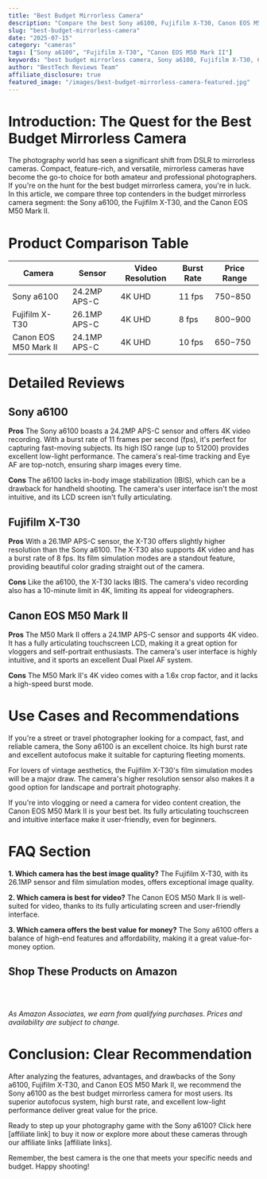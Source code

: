 ```yaml
---
title: "Best Budget Mirrorless Camera"
description: "Compare the best Sony a6100, Fujifilm X-T30, Canon EOS M50 Mark II and more. Find the perfect cameras with our detailed reviews and recommendations."
slug: "best-budget-mirrorless-camera"
date: "2025-07-15"
category: "cameras"
tags: ["Sony a6100", "Fujifilm X-T30", "Canon EOS M50 Mark II"]
keywords: "best budget mirrorless camera, Sony a6100, Fujifilm X-T30, Canon EOS M50 Mark II"
author: "BestTech Reviews Team"
affiliate_disclosure: true
featured_image: "/images/best-budget-mirrorless-camera-featured.jpg"
---
```


# Introduction: The Quest for the Best Budget Mirrorless Camera

The photography world has seen a significant shift from DSLR to mirrorless cameras. Compact, feature-rich, and versatile, mirrorless cameras have become the go-to choice for both amateur and professional photographers. If you're on the hunt for the best budget mirrorless camera, you're in luck. In this article, we compare three top contenders in the budget mirrorless camera segment: the <ProductLink productName="Sony a6100">Sony a6100</ProductLink>, the Fujifilm X-T30, and the Canon EOS M50 Mark II. 

# Product Comparison Table

| Camera | Sensor | Video Resolution | Burst Rate | Price Range |
|---------|--------|------------------|------------|-------------|
| <ProductLink productName="Sony a6100">Sony a6100</ProductLink> | 24.2MP APS-C | 4K UHD | 11 fps | $750-$850 |
| Fujifilm X-T30 | 26.1MP APS-C | 4K UHD | 8 fps | $800-$900 |
| <ProductLink productName="Canon EOS M50 Mark II">Canon EOS M50 Mark II</ProductLink> | 24.1MP APS-C | 4K UHD | 10 fps | $650-$750 |

# Detailed Reviews

## Sony a6100

**Pros**
The Sony a6100 boasts a 24.2MP APS-C sensor and offers 4K video recording. With a burst rate of 11 frames per second (fps), it's perfect for capturing fast-moving subjects. Its high ISO range (up to 51200) provides excellent low-light performance. The camera's real-time tracking and Eye AF are top-notch, ensuring sharp images every time.

**Cons**
The a6100 lacks in-body image stabilization (IBIS), which can be a drawback for handheld shooting. The camera's user interface isn't the most intuitive, and its LCD screen isn't fully articulating.

## Fujifilm X-T30

**Pros**
With a 26.1MP APS-C sensor, the X-T30 offers slightly higher resolution than the Sony a6100. The X-T30 also supports 4K video and has a burst rate of 8 fps. Its film simulation modes are a standout feature, providing beautiful color grading straight out of the camera.

**Cons**
Like the a6100, the X-T30 lacks IBIS. The camera's video recording also has a 10-minute limit in 4K, limiting its appeal for videographers.

## Canon EOS M50 Mark II

**Pros**
The M50 Mark II offers a 24.1MP APS-C sensor and supports 4K video. It has a fully articulating touchscreen LCD, making it a great option for vloggers and self-portrait enthusiasts. The camera's user interface is highly intuitive, and it sports an excellent Dual Pixel AF system.

**Cons**
The M50 Mark II's 4K video comes with a 1.6x crop factor, and it lacks a high-speed burst mode.

# Use Cases and Recommendations

If you're a street or travel photographer looking for a compact, fast, and reliable camera, the <ProductLink productName="Sony a6100">Sony a6100</ProductLink> is an excellent choice. Its high burst rate and excellent autofocus make it suitable for capturing fleeting moments. 

For lovers of vintage aesthetics, the <ProductLink productName="Fujifilm X-T30">Fujifilm X-T30</ProductLink>'s film simulation modes will be a major draw. The camera's higher resolution sensor also makes it a good option for landscape and portrait photography.

If you're into vlogging or need a camera for video content creation, the <ProductLink productName="Canon EOS M50 Mark II">Canon EOS M50 Mark II</ProductLink> is your best bet. Its fully articulating touchscreen and intuitive interface make it user-friendly, even for beginners.

# FAQ Section

**1. Which camera has the best image quality?**
The Fujifilm X-T30, with its 26.1MP sensor and film simulation modes, offers exceptional image quality.

**2. Which camera is best for video?**
The Canon EOS M50 Mark II is well-suited for video, thanks to its fully articulating screen and user-friendly interface.

**3. Which camera offers the best value for money?**
The Sony a6100 offers a balance of high-end features and affordability, making it a great value-for-money option.


## Shop These Products on Amazon

<div style="display: flex; gap: 1rem; flex-wrap: wrap; margin: 2rem 0;">
  <AmazonButton productName="Sony a6100" />
  <AmazonButton productName="Fujifilm X-T30" />
  <AmazonButton productName="Canon EOS M50 Mark II" />
</div>

*As Amazon Associates, we earn from qualifying purchases. Prices and availability are subject to change.*

# Conclusion: Clear Recommendation

After analyzing the features, advantages, and drawbacks of the <ProductLink productName="Sony a6100">Sony a6100</ProductLink>, Fujifilm X-T30, and Canon EOS M50 Mark II, we recommend the <ProductLink productName="Sony a6100">Sony a6100</ProductLink> as the best budget mirrorless camera for most users. Its superior autofocus system, high burst rate, and excellent low-light performance deliver great value for the price.

Ready to step up your photography game with the <ProductLink productName="Sony a6100">Sony a6100</ProductLink>? Click here [affiliate link] to buy it now or explore more about these cameras through our affiliate links [affiliate links].

Remember, the best camera is the one that meets your specific needs and budget. Happy shooting!
